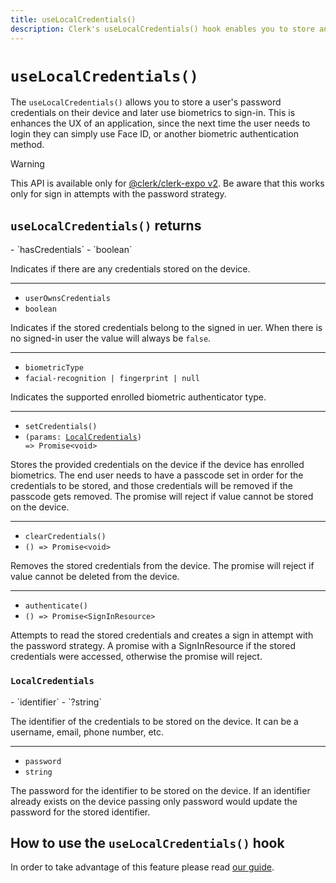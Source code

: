 ```yaml
---
title: useLocalCredentials()
description: Clerk's useLocalCredentials() hook enables you to store and access a user's password credentials on their device.
---
```


# `useLocalCredentials()`

The `useLocalCredentials()` allows you to store a user's password credentials on their device and later use biometrics to sign-in. This is enhances the UX of an application, since the next time the user needs to login they can simply use Face ID, or another biometric authentication method.

> [!WARNING]
> This API is available only for [@clerk/clerk-expo v2](/docs/upgrade-guides/expo-v2/upgrade).
> Be aware that this works only for sign in attempts with the password strategy.

## `useLocalCredentials()` returns

<Properties>
  - `hasCredentials`
  - `boolean`

  Indicates if there are any credentials stored on the device.

  ---

  - `userOwnsCredentials`
  - `boolean`

  Indicates if the stored credentials belong to the signed in uer. When there is no signed-in user the value will always be `false`.

  ---

  - `biometricType`
  - `facial-recognition | fingerprint | null`

  Indicates the supported enrolled biometric authenticator type.

  ---

  - `setCredentials()`
  - <code>(params: [LocalCredentials](#local-credentials)) => Promise\<void></code>

  Stores the provided credentials on the device if the device has enrolled biometrics. The end user needs to have a passcode set in order for the credentials to be stored, and those credentials will be removed if the passcode gets removed. The promise will reject if value cannot be stored on the device.

  ---

  - `clearCredentials()`
  - <code>() => Promise\<void></code>

  Removes the stored credentials from the device. The promise will reject if value cannot be deleted from the device.

  ---

  - `authenticate()`
  - <code>() => Promise\<SignInResource></code>

  Attempts to read the stored credentials and creates a sign in attempt with the password strategy. A promise with a SignInResource if the stored credentials were accessed, otherwise the promise will reject.
</Properties>


### `LocalCredentials`

<Properties>
  - `identifier`
  - `?string`

  The identifier of the credentials to be stored on the device. It can be a username, email, phone number, etc.

  ---

  - `password`
  - `string`

  The password for the identifier to be stored on the device. If an identifier already exists on the device passing only password would update the password for the stored identifier.
</Properties>

## How to use the `useLocalCredentials()` hook

In order to take advantage of this feature please read [our guide](/docs/references/expo/local-credentials).


